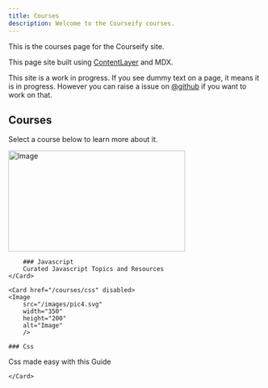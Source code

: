 ```yaml
---
title: Courses
description: Welcome to the Courseify courses.
---
```


This is the courses page for the Courseify site.

This page site built using [ContentLayer](/docs/documentation/contentlayer) and MDX.

<Callout>

This site is a work in progress. If you see dummy text on a page, it means it is in progress. However you can raise a issue on [@github](https://github.com/ManishBisht777/courseify) if you want to work on that.

</Callout>

## Courses

Select a course below to learn more about it.

<div className="grid sm:grid-cols-2 gap-4 mt-6">
    <Card href="/courses/js">
        <Image
        src="/images/pic1.svg"
        width="350"
        height="200"
        alt="Image"
        />

        ### Javascript
        Curated Javascript Topics and Resources
    </Card>

    <Card href="/courses/css" disabled>
    <Image
        src="/images/pic4.svg"
        width="350"
        height="200"
        alt="Image"
        />

    ### Css

Css made easy with this Guide

    </Card>

</div>
